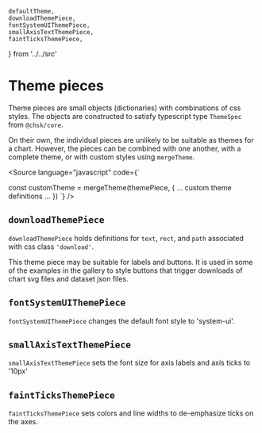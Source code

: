     defaultTheme,
    downloadThemePiece,
    fontSystemUIThemePiece,
    smallAxisTextThemePiece,
    faintTicksThemePiece,
} from '../../src'

<Meta title="Addons/Themes/Theme pieces" />

# Theme pieces

Theme pieces are small objects (dictionaries) with combinations of css styles. The objects are
constructed to satisfy typescript type `ThemeSpec` from `@chsk/core`.

On their own, the individual pieces are unlikely to be suitable as themes for a chart.
However, the pieces can be combined with one another, with a complete theme, or with
custom styles using `mergeTheme`.

<Source
    language="javascript"
    code={`

const customTheme = mergeTheme(themePiece, {
... custom theme definitions ...
})
`}
/>

## `downloadThemePiece`

`downloadThemePiece` holds definitions for `text`, `rect`, and `path` associated with css class `'download'`.

This theme piece may be suitable for labels and buttons.
It is used in some of the examples in the gallery to style buttons that trigger downloads of chart svg files and dataset json files.

<Canvas>
    <Story name="download">
        <ThemeController
            chart={PieceDownloadChart}
            chartId={'pieceDownload'}
            themes={{ downloadThemePiece, defaultTheme }}
        />
    </Story>
</Canvas>

## `fontSystemUIThemePiece`

`fontSystemUIThemePiece` changes the default font style to 'system-ui'.

<Canvas>
    <Story name="font system-ui">
        <ThemeController
            chart={ThemeScatterChart}
            chartId={'pieceFontSystemUI'}
            themes={{ fontSystemUIThemePiece, defaultTheme }}
        />
    </Story>
</Canvas>

## `smallAxisTextThemePiece`

`smallAxisTextThemePiece` sets the font size for axis labels and axis ticks to '10px'

<Canvas>
    <Story name="small axis text">
        <ThemeController
            chart={ThemeScatterChart}
            chartId={'pieceSmallAxisText'}
            themes={{ smallAxisTextThemePiece, defaultTheme }}
        />
    </Story>
</Canvas>

## `faintTicksThemePiece`

`faintTicksThemePiece` sets colors and line widths to de-emphasize ticks on the axes.

<Canvas>
    <Story name="faint ticks">
        <ThemeController
            chart={ThemeScatterChart}
            chartId={'pieceSmallAxisText'}
            themes={{ faintTicksThemePiece, defaultTheme }}
        />
    </Story>
</Canvas>
